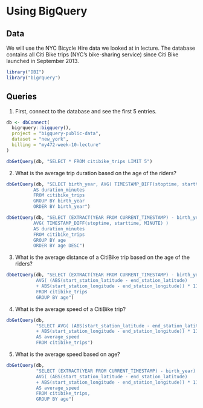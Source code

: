 # Using BigQuery

## Data

We will use the NYC Bicycle Hire data we looked at in lecture. The database contains all Citi Bike trips (NYC's bike-sharing service) since Citi Bike launched in September 2013.

```r
library("DBI")
library("bigrquery")
```

## Queries

1. First, connect to the database and see the first 5 entries.

```r
db <- dbConnect(
  bigrquery::bigquery(),
  project = "bigquery-public-data",
  dataset = "new_york",
  billing = "my472-week-10-lecture"
)

dbGetQuery(db, "SELECT * FROM citibike_trips LIMIT 5")

```

2. What is the average trip duration based on the age of the riders?

```r
dbGetQuery(db, "SELECT birth_year, AVG( TIMESTAMP_DIFF(stoptime, starttime, MINUTE) )
          AS duration_minutes
          FROM citibike_trips
          GROUP BY birth_year
          ORDER BY birth_year")

dbGetQuery(db, "SELECT (EXTRACT(YEAR FROM CURRENT_TIMESTAMP) - birth_year) AS age,
          AVG( TIMESTAMP_DIFF(stoptime, starttime, MINUTE) )
          AS duration_minutes
          FROM citibike_trips
          GROUP BY age
          ORDER BY age DESC")
```

3. What is the average distance of a CitiBike trip based on the age of the riders?

```r
dbGetQuery(db, "SELECT (EXTRACT(YEAR FROM CURRENT_TIMESTAMP) - birth_year) AS age,
           AVG( (ABS(start_station_latitude - end_station_latitude)
           + ABS(start_station_longitude - end_station_longitude)) * 111) AS average_distance,
           FROM citibike_trips
           GROUP BY age")
```

4. What is the average speed of a CitiBike trip?

```r
dbGetQuery(db,
           "SELECT AVG( (ABS(start_station_latitude - end_station_latitude)
           + ABS(start_station_longitude - end_station_longitude)) * 111 / tripduration )
           AS average_speed
           FROM citibike_trips")

```

5. What is the average speed based on age?

```r
dbGetQuery(db,
           "SELECT (EXTRACT(YEAR FROM CURRENT_TIMESTAMP) - birth_year) AS age,
           AVG( (ABS(start_station_latitude - end_station_latitude)
           + ABS(start_station_longitude - end_station_longitude)) * 111 / tripduration )
           AS average_speed
           FROM citibike_trips,
           GROUP BY age")


```
